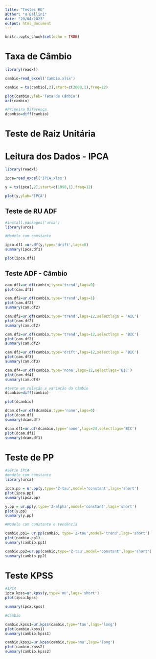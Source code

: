 ```yaml
---
title: "Testes RU"
author: "R Ballini"
date: "20/04/2023"
output: html_document
---
```


```r
knitr::opts_chunk$set(echo = TRUE)
```

# Taxa de Câmbio
```r
library(readxl)

cambio=read_excel('Cambio.xlsx')

cambio = ts(cambio[,2],start=c(2000,1),freq=12)

plot(cambio,ylab='Taxa de Câmbio')
acf(cambio)

#Primeira Diferença
dcambio=diff(cambio)


```


# Teste de Raiz Unitária

# Leitura dos Dados - IPCA
```r
library(readxl)

ipca=read_excel('IPCA.xlsx')

y = ts(ipca[,2],start=c(1998,1),freq=12)

plot(y,ylab='IPCA')

```


## Teste de RU ADF

```r
#install.packages('urca')
library(urca)

#Modelo com constante

ipca.df1 =ur.df(y,type='drift',lags=0)
summary(ipca.df1)

plot(ipca.df1)

```


## Teste ADF - Câmbio


```r
cam.df1=ur.df(cambio,type='trend',lags=0)
plot(cam.df1)

cam.df2=ur.df(cambio,type='trend',lags=1)
plot(cam.df2)
summary(cam.df2)

cam.df2=ur.df(cambio,type='trend',lags=12,selectlags = 'AIC')
plot(cam.df2)
summary(cam.df2)

cam.df2=ur.df(cambio,type='trend',lags=12,selectlags = 'BIC')
plot(cam.df2)
summary(cam.df2)

cam.df3=ur.df(cambio,type='drift',lags=12,selectlags = 'BIC')
plot(cam.df3)
summary(cam.df3)

cam.df4=ur.df(cambio,type='none',lags=12,selectlags='BIC')
plot(cam.df4)
summary(cam.df4)

#teste em relação a variação do câmbio
dcambio=diff(cambio)

plot(dcambio)

dcam.df=ur.df(dcambio,type='none',lags=0)
plot(dcam.df)
summary(dcam.df)

dcam.df1=ur.df(dcambio,type='none',lags=24,selectlags='BIC')
plot(dcam.df1)
summary(dcam.df1)
```


# Teste de PP

```r
#Série IPCA
#modelo com constante
library(urca)

ipca.pp = ur.pp(y,type='Z-tau',model='constant',lags='short')
plot(ipca.pp)
summary(ipca.pp)

y.pp = ur.pp(y,type='Z-alpha',model='constant',lags='short')
plot(y.pp)
summary(y.pp)

```

```r
#Modelo com constante e tendência

cambio.pp1= ur.pp(cambio, type='Z-tau',model='trend',lags='short')
plot(cambio.pp1)
summary(cambio.pp1)

cambio.pp2=ur.pp(cambio,type='Z-tau',model='constant',lags='short')
summary(cambio.pp2)
```



# Teste KPSS

```r
#IPCA
ipca.kpss=ur.kpss(y,type='mu',lags='short')
plot(ipca.kpss)

summary(ipca.kpss)
```


```r
#Câmbio

cambio.kpss1=ur.kpss(cambio,type='tau',lags='long')
plot(cambio.kpss1)
summary(cambio.kpss1)

cambio.kpss2=ur.kpss(cambio,type='mu',lags='long')
plot(cambio.kpss2)
summary(cambio.kpss2)
```










